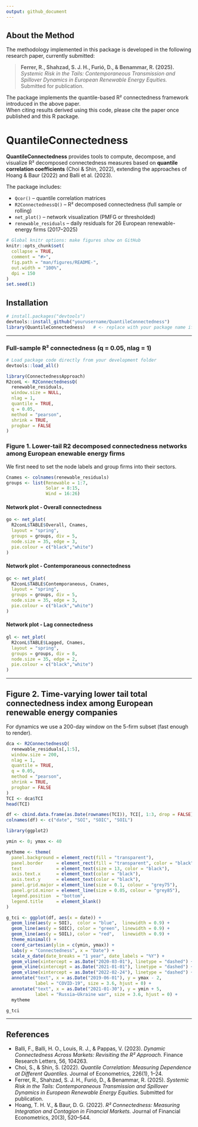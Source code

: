 ```yaml
---
output: github_document
---
```


<!-- README.md is generated from README.Rmd. Please edit that file -->

## About the Method

The methodology implemented in this package is developed in the following research paper, currently submitted:

> **Ferrer, R., Shahzad, S. J. H., Furió, D., & Benammar, R. (2025).**  
> *Systemic Risk in the Tails: Contemporaneous Transmission and Spillover Dynamics in European Renewable Energy Equities.*  
> Submitted for publication.

The package implements the quantile-based R² connectedness framework introduced in the above paper.  
When citing results derived using this code, please cite the paper once published and this R package.

# QuantileConnectedness

**QuantileConnectedness** provides tools to compute, decompose, and visualize R² decomposed connectedness measures based on **quantile correlation coefficients** (Choi & Shin, 2022), extending the approaches of Hoang & Baur (2022) and Balli et al. (2023).

The package includes:

- `Qcor()` – quantile correlation matrices  
- `R2ConnectednessQ()` – R² decomposed connectedness (full sample or rolling)  
- `net_plot()` – network visualization (PMFG or thresholded)  
- `renewable_residuals` – daily residuals for 26 European renewable-energy firms (2017–2025)

```r
# Global knitr options: make figures show on GitHub
knitr::opts_chunk$set(
  collapse = TRUE,
  comment = "#>",
  fig.path = "man/figures/README-",
  out.width = "100%",
  dpi = 150
)
set.seed(1)
```

## Installation

```r
# install.packages("devtools")
devtools::install_github("yourusername/QuantileConnectedness")
library(QuantileConnectedness)   # <- replace with your package name if different
```
---

### Full-sample R² connectedness (q = 0.05, nlag = 1)

```r
# Load package code directly from your development folder
devtools::load_all()
```

```r
library(ConnectednessApproach)
R2conL <- R2ConnectednessQ(
  renewable_residuals,
  window.size = NULL,    
  nlag = 1,
  quantile = TRUE,
  q = 0.05,
  method = "pearson",
  shrink = TRUE,
  progbar = FALSE
)
```

### Figure 1. Lower-tail R2 decomposed connectedness networks among European enewable energy firms

We first need to set the node labels and group firms into their sectors.
```r
Cnames <- colnames(renewable_residuals)
groups <- list(Renewable = 1:7,
               Solar = 8:15,
               Wind = 16:26)

```

#### Network plot - Overall connectedness
```r
go <- net_plot(
  R2conL$TABLE$Overall, Cnames,
  layout = "spring",
  groups = groups, div = 5,
  node.size = 35, edge = 3,
  pie.colour = c("black","white")
)
```

#### Network plot - Contemporaneous connectedness
```r
gc <- net_plot(
  R2conL$TABLE$Contemporaneous, Cnames,
  layout = "spring",
  groups = groups, div = 5,
  node.size = 35, edge = 3,
  pie.colour = c("black","white")
)
```

#### Network plot - Lag connectedness

```r
gl <- net_plot(
  R2conL$TABLE$Lagged, Cnames,
  layout = "spring",
  groups = groups, div = 8,
  node.size = 35, edge = 2,
  pie.colour = c("black","white")
)
```

---

## Figure 2. Time-varying lower tail total connectedness index among European renewable energy companies

For dynamics we use a 200-day window on the 5-firm subset (fast enough to render).

```r
dca <- R2ConnectednessQ(
  renewable_residuals[,1:5],
  window.size = 200,
  nlag = 1,
  quantile = TRUE,
  q = 0.05,
  method = "pearson",
  shrink = TRUE,
  progbar = FALSE
)
TCI <- dca$TCI
head(TCI)
```

```r
df <- cbind.data.frame(as.Date(rownames(TCI)), TCI[, 1:3, drop = FALSE])
colnames(df) <- c("date", "SOI", "SOIC", "SOIL")
```

```r
library(ggplot2)

ymin <- 0; ymax <- 40

mytheme <- theme(
  panel.background = element_rect(fill = "transparent"),
  panel.border     = element_rect(fill = "transparent", color = "black", linewidth = 0.6),
  text             = element_text(size = 13, color = "black"),
  axis.text.x      = element_text(color = "black"),
  axis.text.y      = element_text(color = "black"),
  panel.grid.major = element_line(size = 0.1, colour = "grey75"),
  panel.grid.minor = element_line(size = 0.05, colour = "grey85"),
  legend.position  = "bottom",
  legend.title     = element_blank()
)

g_tci <- ggplot(df, aes(x = date)) +
  geom_line(aes(y = SOI),  color = "blue",  linewidth = 0.9) +
  geom_line(aes(y = SOIC), color = "green", linewidth = 0.9) +
  geom_line(aes(y = SOIL), color = "red",   linewidth = 0.9) +
  theme_minimal() +
  coord_cartesian(ylim = c(ymin, ymax)) +
  labs(y = "Connectedness", x = "Date") +
  scale_x_date(date_breaks = "1 year", date_labels = "%Y") +
  geom_vline(xintercept = as.Date("2020-03-01"), linetype = "dashed") +
  geom_vline(xintercept = as.Date("2021-01-01"), linetype = "dashed") +
  geom_vline(xintercept = as.Date("2022-02-24"), linetype = "dashed") +
  annotate("text", x = as.Date("2019-06-01"), y = ymax - 2,
           label = "COVID-19", size = 3.6, hjust = 0) +
  annotate("text", x = as.Date("2021-01-30"), y = ymin + 5,
           label = "Russia–Ukraine war", size = 3.6, hjust = 0) +
  mytheme

g_tci
```

---

## References

- Balli, F., Balli, H. O., Louis, R. J., & Pappas, V. (2023). *Dynamic Connectedness Across Markets: Revisiting the R² Approach.* Finance Research Letters, 56, 104263.  
- Choi, S., & Shin, S. (2022). *Quantile Correlation: Measuring Dependence at Different Quantiles.* Journal of Econometrics, 226(1), 1–24.
- Ferrer, R., Shahzad, S. J. H., Furió, D., & Benammar, R. (2025). *Systemic Risk in the Tails: Contemporaneous Transmission and Spillover Dynamics in European Renewable Energy Equities.* Submitted for publication.
- Hoang, T. H. V., & Baur, D. G. (2022). *R² Connectedness: Measuring Integration and Contagion in Financial Markets.* Journal of Financial Econometrics, 20(3), 520–544.  

